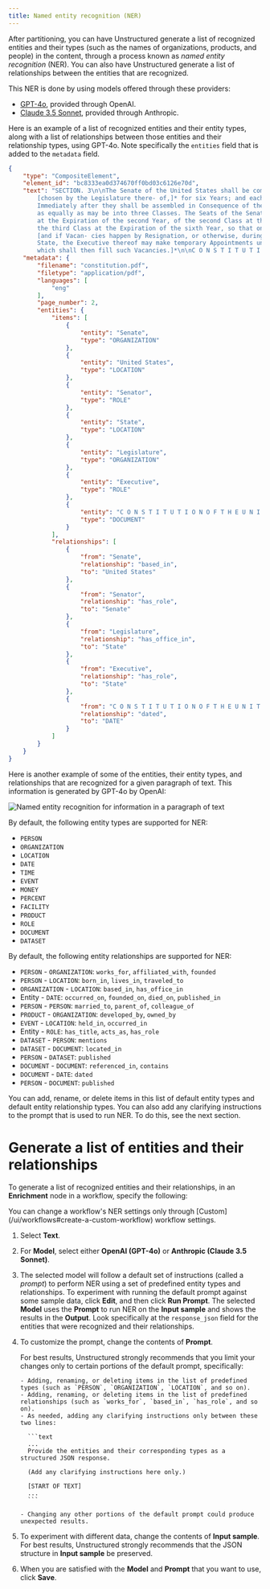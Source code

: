 ```yaml
---
title: Named entity recognition (NER)
---
```


After partitioning, you can have Unstructured generate a list of recognized entities and their types (such as the names of organizations, products, and people) in the content, through a process known as _named entity recognition_ (NER). 
You can also have Unstructured generate a list of relationships between the entities that are recognized.

This NER is done by using models offered through these providers:

- [GPT-4o](https://openai.com/index/hello-gpt-4o/), provided through OpenAI.
- [Claude 3.5 Sonnet](https://www.anthropic.com/news/claude-3-5-sonnet), provided through Anthropic. 

Here is an example of a list of recognized entities and their entity types, along with a list of relationships between those 
entities and their relationship types, using GPT-4o. Note specifically the `entities` field that is added to the `metadata` field.

```json
{
    "type": "CompositeElement",
    "element_id": "bc8333ea0d374670ff0bd03c6126e70d",
    "text": "SECTION. 3\n\nThe Senate of the United States shall be composed of two Senators from each State, 
        [chosen by the Legislature there- of,]* for six Years; and each Senator shall have one Vote.\n\n
        Immediately after they shall be assembled in Consequence of the first Election, they shall be divided
        as equally as may be into three Classes. The Seats of the Senators of the first Class shall be vacated
        at the Expiration of the second Year, of the second Class at the Expiration of the fourth Year, and of
        the third Class at the Expiration of the sixth Year, so that one third may be chosen every second Year;
        [and if Vacan- cies happen by Resignation, or otherwise, during the Recess of the Legislature of any
        State, the Executive thereof may make temporary Appointments until the next Meeting of the Legislature,
        which shall then fill such Vacancies.]*\n\nC O N S T I T U T I O N O F T H E U N I T E D S T A T E S",
    "metadata": {
        "filename": "constitution.pdf",
        "filetype": "application/pdf",
        "languages": [
            "eng"
        ],
        "page_number": 2,
        "entities": {
            "items": [
                {
                    "entity": "Senate",
                    "type": "ORGANIZATION"
                },
                {
                    "entity": "United States",
                    "type": "LOCATION"
                },
                {
                    "entity": "Senator",
                    "type": "ROLE"
                },
                {
                    "entity": "State",
                    "type": "LOCATION"
                },
                {
                    "entity": "Legislature",
                    "type": "ORGANIZATION"
                },
                {
                    "entity": "Executive",
                    "type": "ROLE"
                },
                {
                    "entity": "C O N S T I T U T I O N O F T H E U N I T E D S T A T E S",
                    "type": "DOCUMENT"
                }
            ],
            "relationships": [
                {
                    "from": "Senate",
                    "relationship": "based_in",
                    "to": "United States"
                },
                {
                    "from": "Senator",
                    "relationship": "has_role",
                    "to": "Senate"
                },
                {
                    "from": "Legislature",
                    "relationship": "has_office_in",
                    "to": "State"
                },
                {
                    "from": "Executive",
                    "relationship": "has_role",
                    "to": "State"
                },
                {
                    "from": "C O N S T I T U T I O N O F T H E U N I T E D S T A T E S",
                    "relationship": "dated",
                    "to": "DATE"
                }
            ]
        }
    }
}
```

Here is another example of some of the entities, their entity types, and relationships that are recognized for a given paragraph of text. This information 
is generated by GPT-4o by OpenAI:

![Named entity recognition for information in a paragraph of text](/img/enriching/NER-Example.png)

By default, the following entity types are supported for NER:

- `PERSON`
- `ORGANIZATION`
- `LOCATION`
- `DATE`
- `TIME`
- `EVENT`
- `MONEY`
- `PERCENT`
- `FACILITY`
- `PRODUCT`
- `ROLE`
- `DOCUMENT`
- `DATASET`

By default, the following entity relationships are supported for NER:

- `PERSON` - `ORGANIZATION`: `works_for`, `affiliated_with`, `founded`
- `PERSON` - `LOCATION`: `born_in`, `lives_in`, `traveled_to`
- `ORGANIZATION` - `LOCATION`: `based_in`, `has_office_in`
- Entity - `DATE`: `occurred_on`, `founded_on`, `died_on`, `published_in`
- `PERSON` - `PERSON`: `married_to`, `parent_of`, `colleague_of`
- `PRODUCT` - `ORGANIZATION`: `developed_by`, `owned_by`
- `EVENT` - `LOCATION`: `held_in`, `occurred_in`
- Entity - `ROLE`: `has_title`, `acts_as`, `has_role`
- `DATASET` - `PERSON`: `mentions`
- `DATASET` - `DOCUMENT`: `located_in`
- `PERSON` - `DATASET`: `published`
- `DOCUMENT` - `DOCUMENT`: `referenced_in`, `contains`
- `DOCUMENT` - `DATE`: `dated`
- `PERSON` - `DOCUMENT`: `published`

You can add, rename, or delete items in this list of default entity types and default entity relationship types. 
You can also add any clarifying instructions to the 
prompt that is used to run NER. To do this, see the next section. 

# Generate a list of entities and their relationships

To generate a list of recognized entities and their relationships, in an **Enrichment** node in a workflow, specify the following:

<Note>
    You can change a workflow's NER settings only through [Custom](/ui/workflows#create-a-custom-workflow) workflow settings.
</Note>

1. Select **Text**.
2. For **Model**, select either **OpenAI (GPT-4o)** or **Anthropic (Claude 3.5 Sonnet)**.
3. The selected model will follow a default set of instructions (called a _prompt_) to perform NER using a set of predefined entity types and relationships. To experiment 
   with running the default prompt against some sample data, click **Edit**, and then click **Run Prompt**. The selected **Model** uses the 
   **Prompt** to run NER on the **Input sample** and shows the results in the **Output**. Look specifically at the `response_json` field for the 
   entities that were recognized and their relationships.
4. To customize the prompt, change the contents of **Prompt**.

   <Note>
       For best results, Unstructured strongly recommends that you limit your changes only to certain portions of the default prompt, specifically:

       - Adding, renaming, or deleting items in the list of predefined types (such as `PERSON`, `ORGANIZATION`, `LOCATION`, and so on).
       - Adding, renaming, or deleting items in the list of predefined relationships (such as `works_for`, `based_in`, `has_role`, and so on).
       - As needed, adding any clarifying instructions only between these two lines:

         ```text
         ...
         Provide the entities and their corresponding types as a structured JSON response.

         (Add any clarifying instructions here only.)

         [START OF TEXT]
         ...
         ```

       - Changing any other portions of the default prompt could produce unexpected results.
   </Note>

5. To experiment with different data, change the contents of **Input sample**. For best results, Unstructured strongly recommends that the JSON structure in **Input sample** be preserved.
6. When you are satisfied with the **Model** and **Prompt** that you want to use, click **Save**.